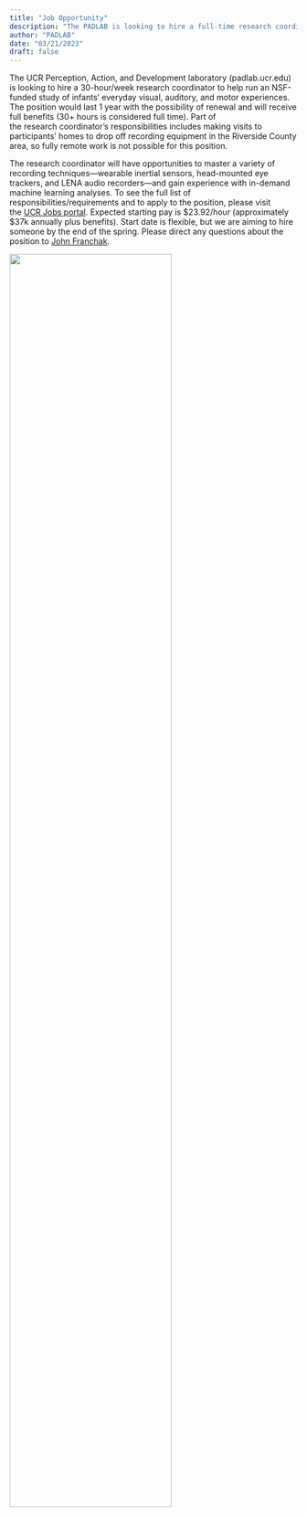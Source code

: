 ```yaml
---
title: "Job Opportunity"
description: "The PADLAB is looking to hire a full-time research coordinator in Spring 2023 to work on NSF-funded projects of infants' daily experiences"
author: "PADLAB"
date: "03/21/2023"
draft: false
---
```


The UCR Perception, Action, and Development laboratory (padlab.ucr.edu) is looking to hire a 30-hour/week research coordinator to help run an NSF-funded study of infants' everyday visual, auditory, and motor experiences. The position would last 1 year with the possibility of renewal and will receive full benefits (30+ hours is considered full time). Part of the research coordinator's responsibilities includes making visits to participants' homes to drop off recording equipment in the Riverside County area, so fully remote work is not possible for this position. 

The research coordinator will have opportunities to master a variety of recording techniques---wearable inertial sensors, head-mounted eye trackers, and LENA audio recorders---and gain experience with in-demand machine learning analyses. To see the full list of responsibilities/requirements and to apply to the position, please visit the [UCR Jobs portal](https://irecruitportal.ucr.edu/irecruit/!Controller?action=jobs_webui.show_page&page=jobs_detail&requisition_id=29304616&profile_id=&module=jobs). Expected starting pay is \$23.92/hour (approximately \$37k annually plus benefits). Start date is flexible, but we are aiming to hire someone by the end of the spring. Please direct any questions about the position to [John Franchak](mailto:franchak@ucr.edu).

![](/images/lab_photo.jpg){width="75%" fig-align="center"}

